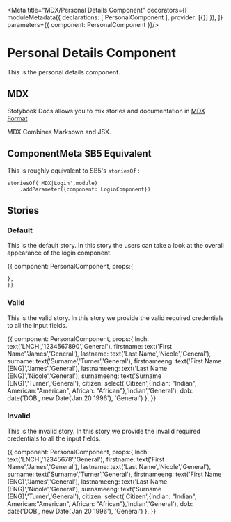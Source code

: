 
<Meta title="MDX/Personal Details Component" decorators={[
    moduleMetadata({
        declarations: [
            PersonalComponent
        ],
        provider: [{}]
    }),
]} parameters={{
    component: PersonalComponent
}}/>

# Personal Details Component 

This is the personal details component.

## MDX

Stotybook Docs allows you to mix stories and documentation in 
[MDX Format](https://mdxjs.com/)

MDX Combines Marksown and JSX.

## ComponentMeta SB5 Equivalent

This is roughly equivalent to SB5's `storiesOf` :

```
storiesOf('MDX|Login',module)
    .addParameter({component: LoginComponent})

```

## Stories

### Default

This is the default story. In this story the users can take a look at the overall
appearance of the login component.

<Preview>
  <Story name="Default">{{
    component: PersonalComponent,
    props:{
      
    },
    }}    
  </Story>
</Preview>

### Valid

This is the valid story. In this story we provide the valid required credentials to all the
input fields.

<Preview>
  <Story name="Valid">{{
    component: PersonalComponent,
    props:{
      lnch: text('LNCH','1234567890','General'),
      firstname: text('First Name','James','General'),
      lastname: text('Last Name','Nicole','General'),
      surname: text('Surname','Turner','General'),
      firstnameeng: text('First Name (ENG)','James','General'),
      lastnameeng: text('Last Name (ENG)','Nicole','General'),
      surnameeng: text('Surname (ENG)','Turner','General'),
      citizen: select('Citizen',{Indian: "Indian",
                                American:"American",
                                African: "African"},'Indian','General'),
      dob: date('DOB', new Date('Jan 20 1996'), 'General')
    },
    }}    
  </Story>
</Preview>

### Invalid

This is the invalid story. In this story we provide the invalid required credentials to all the
input fields.

<Preview>
  <Story name="Invalid">{{
    component: PersonalComponent,
    props:{
      lnch: text('LNCH','12345678','General'),
      firstname: text('First Name','James','General'),
      lastname: text('Last Name','Nicole','General'),
      surname: text('Surname','Turner','General'),
      firstnameeng: text('First Name (ENG)','James','General'),
      lastnameeng: text('Last Name (ENG)','Nicole','General'),
      surnameeng: text('Surname (ENG)','Turner','General'),
      citizen: select('Citizen',{Indian: "Indian",
                                American:"American",
                                African: "African"},'Indian','General'),
      dob: date('DOB', new Date('Jan 20 1996'), 'General')
    },
    }}    
  </Story>
</Preview>

